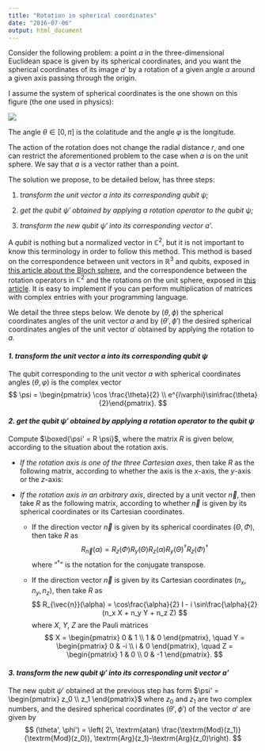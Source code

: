 ```yaml
---
title: "Rotation in spherical coordinates"
date: "2016-07-06"
output: html_document
---
```


Consider the following problem: a point $a$ in the three-dimensional Euclidean space is given by its spherical coordinates, and you want the spherical coordinates of its image $a'$ by a rotation of a given angle $\alpha$ around a given axis passing through the origin.

I assume the system of spherical coordinates is the one shown on this figure (the one used in physics):

![](http://i.stack.imgur.com/eff2d.png)

The angle $\theta \in [0, \pi]$ is the colatitude and the angle $\varphi$ is the longitude. 

The action of the rotation does not change the radial distance $r$, and one can restrict the aforementioned problem to the case when $a$ is on the unit sphere. We say that $a$ is a vector rather than a point. 

The solution we propose, to be detailed below, has three steps:

1. *transform the unit vector $a$ into its corresponding qubit $\psi$;*

2. *get the qubit $\psi'$ obtained by applying a rotation operator to the qubit $\psi$;*

3. *transform the new qubit $\psi'$ into its corresponding vector $a'$*.

A *qubit* is nothing but a normalized vector in $\mathbb{C}^2$, but it is not important to know this terminology in order to follow this method. 
This method is based on the correspondence between unit vectors in $\mathbb{R}^3$ and qubits, exposed in [this article about the Bloch sphere](http://stla.github.io/stlapblog/posts/BlochSphere.html), and the correspondence between the rotation operators in $\mathbb{C}^2$ and the rotations on the unit sphere, exposed in [this article](http://stla.github.io/stlapblog/posts/EvolutionQubit.html). 
It is easy to implement if you can perform multiplication of matrices with complex entries with your programming language. 

We detail the three steps below. We denote by $(\theta, \phi)$ the spherical coordinates angles of the unit vector $a$ and by $(\theta', \phi')$ the desired spherical coordinates angles of the unit vector $a'$ obtained by applying the rotation to $a$.

#### *1. transform the unit vector $a$ into its corresponding qubit $\psi$*

The qubit corresponding to the unit vector $a$ with spherical coordinates angles  $(\theta,\varphi)$ is the complex vector 
$$
\psi = \begin{pmatrix} \cos \frac{\theta}{2} \\ e^{i\varphi}\sin\frac{\theta}{2}\end{pmatrix}.
$$

#### *2. get the qubit $\psi'$ obtained by applying a rotation operator to the qubit $\psi$*

Compute $\boxed{\psi' = R \psi}$, where the matrix $R$ is given below, according to the situation about the rotation axis.

* *If the rotation axis is one of the three Cartesian axes*, then take $R$ as the following matrix, according to whether the axis is the $x$-axis, the $y$-axis or the $z$-axis:

\begin{gather}
R_x(\alpha) = \begin{pmatrix} \cos\frac{\alpha}{2} & -i\sin\frac{\alpha}{2} \\ -i\sin\frac{\alpha}{2} & \cos\frac{\alpha}{2} \end{pmatrix}, \\
R_y(\alpha) = \begin{pmatrix} \cos\frac{\alpha}{2} & -\sin\frac{\alpha}{2} \\ \sin\frac{\alpha}{2} & \cos\frac{\alpha}{2} \end{pmatrix}, \\
R_z(\alpha) = \begin{pmatrix} e^{-i\frac{\alpha}{2}} & 0 \\ 0 & e^{i\frac{\alpha}{2}}. \end{pmatrix}
\end{gather}


- *If the rotation axis in an arbitrary axis*, directed by a unit vector $\vec{n}$, then take $R$ as the following matrix, according to whether $\vec{n}$ is given by its  spherical coordinates or its Cartesian coordinates.  

    + If the direction vector $\vec{n}$ is given by its spherical coordinates $(\Theta, \Phi)$, then take $R$ as  
$$
R_{\vec{n}}(\alpha) = R_z(\Phi)R_y(\Theta)R_z(\alpha){R_y(\Theta)}^\dagger{R_z(\Phi)}^\dagger
$$
where "${}^\dagger$" is the notation for the conjugate transpose.

    + If the direction vector $\vec{n}$ is given by its Cartesian coordinates $(n_x, n_y, n_z)$, then take $R$ as  
$$
R_{\vec{n}}(\alpha) = \cos\frac{\alpha}{2} I  - i \sin\frac{\alpha}{2}(n_x X + n_y Y + n_z Z)
$$
where $X$, $Y$, $Z$ are the Pauli matrices 
$$
X = \begin{pmatrix} 0 & 1 \\ 1 & 0 \end{pmatrix}, \quad 
Y = \begin{pmatrix} 0 & -i \\ i & 0 \end{pmatrix}, \quad 
Z = \begin{pmatrix} 1 & 0 \\ 0 & -1 \end{pmatrix}.
$$

#### *3. transform the new qubit $\psi'$ into its corresponding unit vector $a'$*

The new qubit $\psi'$ obtained at the previous step has form $\psi' = \begin{pmatrix} z_0 \\ z_1 \end{pmatrix}$ where $z_0$ and $z_1$ are two complex numbers, and the desired spherical coordinates $(\theta', \phi')$ of the vector $a'$ are given by 
$$
(\theta', \phi') = \left( 2\, \textrm{atan} \frac{\textrm{Mod}(z_1)}{\textrm{Mod}(z_0)}, \textrm{Arg}(z_1)-\textrm{Arg}(z_0)\right).
$$
